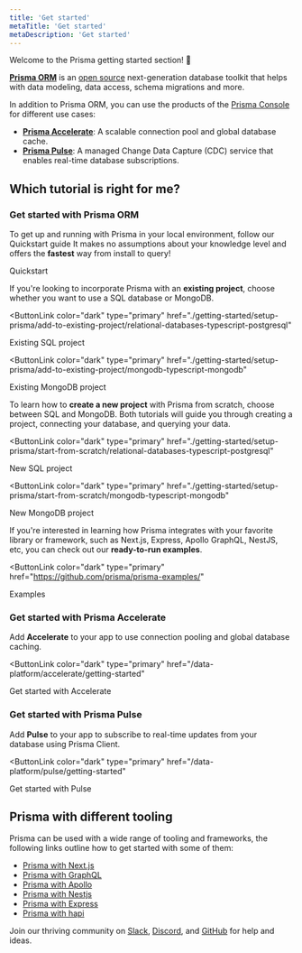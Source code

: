 ```yaml
---
title: 'Get started'
metaTitle: 'Get started'
metaDescription: 'Get started'
---
```


<TopBlock>

Welcome to the Prisma getting started section! 👋

[**Prisma ORM**](/concepts/overview/what-is-prisma) is an [open source](https://github.com/prisma/prisma) next-generation database toolkit that helps with data modeling, data access, schema migrations and more.

In addition to Prisma ORM, you can use the products of the [Prisma Console](https://console.prisma.io) for different use cases:

- [**Prisma Accelerate**](/data-platform/accelerate/what-is-accelerate): A scalable connection pool and global database cache.
- [**Prisma Pulse**](/data-platform/pulse/what-is-pulse): A managed Change Data Capture (CDC) service that enables real-time database subscriptions.

</TopBlock>

## Which tutorial is right for me?

### Get started with Prisma ORM

To get up and running with Prisma in your local environment, follow our Quickstart guide It makes no assumptions about your knowledge level and offers the **fastest** way from install to query!

<ButtonLink color="dark" type="primary" href="./getting-started/quickstart">
  Quickstart
</ButtonLink>

If you're looking to incorporate Prisma with an **existing project**, choose whether you want to use a SQL database or MongoDB.

<ButtonLink
  color="dark"
  type="primary"
  href="./getting-started/setup-prisma/add-to-existing-project/relational-databases-typescript-postgresql"
>
  Existing SQL project
</ButtonLink>

<ButtonLink
  color="dark"
  type="primary"
  href="./getting-started/setup-prisma/add-to-existing-project/mongodb-typescript-mongodb"
>
  Existing MongoDB project
</ButtonLink>

To learn how to **create a new project** with Prisma from scratch, choose between SQL and MongoDB. Both tutorials will guide you through creating a project, connecting your database, and querying your data.

<ButtonLink
  color="dark"
  type="primary"
  href="./getting-started/setup-prisma/start-from-scratch/relational-databases-typescript-postgresql"
>
  New SQL project
</ButtonLink>

<ButtonLink
  color="dark"
  type="primary"
  href="./getting-started/setup-prisma/start-from-scratch/mongodb-typescript-mongodb"
>
  New MongoDB project
</ButtonLink>

If you're interested in learning how Prisma integrates with your favorite library or framework, such as Next.js, Express, Apollo GraphQL, NestJS, etc, you can check out our **ready-to-run examples**.

<ButtonLink
  color="dark"
  type="primary"
  href="https://github.com/prisma/prisma-examples/"
>
  Examples
</ButtonLink>

### Get started with Prisma Accelerate

Add **Accelerate** to your app to use connection pooling and global database caching.

<ButtonLink
  color="dark"
  type="primary"
  href="/data-platform/accelerate/getting-started"
>
  Get started with Accelerate
</ButtonLink>

### Get started with Prisma Pulse

Add **Pulse** to your app to subscribe to real-time updates from your database using Prisma Client.

<ButtonLink
  color="dark"
  type="primary"
  href="/data-platform/pulse/getting-started"
>
  Get started with Pulse
</ButtonLink>

## Prisma with different tooling

Prisma can be used with a wide range of tooling and frameworks, the following links outline how to get started with some of them:

- [Prisma with Next.js](https://www.prisma.io/nextjs)
- [Prisma with GraphQL](https://www.prisma.io/graphql)
- [Prisma with Apollo](https://www.prisma.io/apollo)
- [Prisma with Nestjs](https://www.prisma.io/nestjs)
- [Prisma with Express](https://www.prisma.io/express)
- [Prisma with hapi](https://www.prisma.io/hapi)

<Admonition type="info">

Join our thriving community on [Slack](https://slack.prisma.io/), [Discord](https://discord.gg/KQyTW2H5ca), and [GitHub](https://github.com/prisma/prisma) for help and ideas.

</Admonition>

